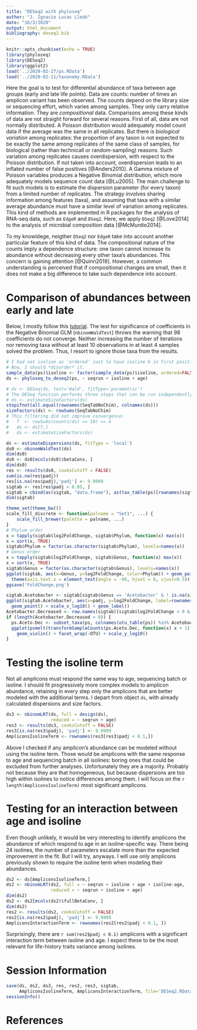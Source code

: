 ```yaml
---
title: "DESeq2 with phyloseq"
author: "J. Ignacio Lucas Lledó"
date: "16/3/2020"
output: html_document
bibliography: deseq2.bib
---
```


```r
knitr::opts_chunk$set(echo = TRUE)
library(phyloseq)
library(DESeq2)
library(ggplot2)
load('../2020-02-27/ps.RData')
load('../2020-02-11/taxonomy.RData')
```

Here the goal is to test for differential abundance of taxa between age groups
(early and late life points). Data are counts: number of times an amplicon variant
has been observed. The counts depend on the library size or sequencing effort, which
varies among samples. They only carry relative information. They are *compositional*
data. Comparisons among these kinds of data are not straight forward for several
reasons. First of all, data are not normally distributed. A Poisson distribution
would adequately model count data if the average was the same in all replicates.
But there is *biological variation* among replicates: the proportion of any taxon
is not expected to be exactly the same among replicates of the same class of
samples, for biological (rather than technicall or random-sampling) reasons. Such
variation among replicates causes overdispersion, with respect to the Poisson
distribution. If not taken into account, overdispersion leads to an inflated number
of false positives [@Anders2010]. A Gamma mixture of Poisson variables produces
a Negative Binomial distribution, which more adequately models sequence count data
[@Lu2005]. The main challenge to fit such models is to estimate the dispersion
parameter (for every taxon) from a limited number of replicates. The strategy
involves sharing information among features (taxa), and assuming that taxa with
a similar average abundance must have a similar level of variation among replicates.
This kind of methods are implemented in R packages for the analysis of RNA-seq
data, such as `EdgeR` and `DSeq2`. Here, we apply `DSeq2` [@Love2014] to the analysis
of microbial composition data [@McMurdie2014].

To my knowldege, neigther `DSeq2` nor `EdgeR` take into account another particular
feature of this kind of data. The compositional nature of the counts imply a
dependence structure: one taxon cannot increase its abundance without decreasing
every other taxa's abundances. This concern is gaining attention [@Quinn2019].
However, a common understanding is perceived that if compositional changes are
small, then it does not make a big difference to take such dependence into account.

# Comparison of abundances between early and late

Below, I mostly follow this [tutorial](https://joey711.github.io/phyloseq-extensions/DESeq2.html).
The test for significance of coefficients in the Negative Binomial GLM (`nbinomWaldTest`)
throws the warning that 98 coefficients do not converge. Neither increasing the number of
iterations nor removing taxa without at least 10 observations in at least 4 samples solved
the problem. Thus, I resort to ignore those taxa from the results.

```r
# I had set isoline as 'ordered' just to have isoline 6 in first position in plots.
# Now, I should *disorder* it.
sample_data(ps)$isoline <- factor(sample_data(ps)$isoline, ordered=FALSE)
ds <- phyloseq_to_deseq2(ps, ~ seqrun + isoline + age)

# ds <- DESeq(ds, test='Wald', fitType='parametric')
# The DESeq function performs three steps that can be run independently:
# ds <- estimateSizeFactors(ds)
stopifnot(all.equal(rownames(SeqTabNoChim), colnames(ds)))
sizeFactors(ds) <- rowSums(SeqTabNoChim)
# This filtering did not improve convergence:
#   f  <- rowSums(counts(ds) >= 10) >= 4
#   ds <- ds[f,]
#   ds <- estimateSizeFactors(ds)

ds <- estimateDispersions(ds, fitType = 'local')
ds0 <- nbinomWaldTest(ds)
dim(ds0)
ds0 <- ds0[mcols(ds0)$betaConv, ]
dim(ds0)
res <- results(ds0, cooksCutoff = FALSE)
sum(is.na(res$padj))
res[is.na(res$padj),'padj'] <- 9.9999
sigtab <- res[res$padj < 0.05, ]
sigtab = cbind(as(sigtab, "data.frame"), as(tax_table(ps)[rownames(sigtab), ], "matrix"))
dim(sigtab)
```

```r
theme_set(theme_bw())
scale_fill_discrete <- function(palname = "Set1", ...) {
    scale_fill_brewer(palette = palname, ...)
}
# Phylum order
x = tapply(sigtab$log2FoldChange, sigtab$Phylum, function(x) max(x))
x = sort(x, TRUE)
sigtab$Phylum = factor(as.character(sigtab$Phylum), levels=names(x))
# Genus order
x = tapply(sigtab$log2FoldChange, sigtab$Genus, function(x) max(x))
x = sort(x, TRUE)
sigtab$Genus = factor(as.character(sigtab$Genus), levels=names(x))
ggplot(sigtab, aes(x=Genus, y=log2FoldChange, color=Phylum)) + geom_point(size=6) + 
  theme(axis.text.x = element_text(angle = -90, hjust = 0, vjust=0.5))
ggsave('FoldChange.png')
```

```r
sigtab.Acetobacter <- sigtab[sigtab$Genus == 'Acetobacter' & ! is.na(sigtab$Genus), ]
ggplot(sigtab.Acetobacter, aes(x=padj, y=log2FoldChange, label=rownames(sigtab.Acetobacter))) +
  geom_point() + scale_x_log10() + geom_label()
Acetobacter.Decreased <- row.names(sigtab)[sigtab$log2FoldChange < 0 & sigtab$Genus == 'Acetobacter' & ! is.na(sigtab$Genus)]
if (length(Acetobacter.Decreased > 0)) {
  ps.Aceto.Dec <- subset_taxa(ps, colnames(otu_table(ps)) %in% Acetobacter.Decreased)
  ggplot(psmelt(transformSampleCounts(ps.Aceto.Dec, function(x) x + 1)), aes(x=age, y=Abundance)) +
    geom_violin() + facet_wrap(~OTU) + scale_y_log10()
}
```

# Testing the isoline term

Not all amplicons must respond the same way to age, sequencing batch or isoline.
I should fit progressively more complex models to amplicon abundance, retaining
in every step only the amplicons that are better modeled with the additional terms.
I depart from object `ds`, with already calculated dispersions and size factors.

```r
ds3 <- nbinomLRT(ds, full = design(ds),
                 reduced = ~ seqrun + age)
res3 <- results(ds3, cooksCutoff = FALSE)
res3[is.na(res3$padj), 'padj'] <- 9.9999
AmpliconsIsolineTerm <- rownames(res3[res3$padj < 0.1,])
```

Above I checked if any amplicon's abundance can be modeled without using the isoline
term. Those would be amplicons with the same response to age and sequencing batch in
all isolines: boring ones that could be excluded from further analyses. Unfortunately
they are a majority. Probably not because they are that homogeneous, but because
dispersions are too high within isolines to notice differences among them. I will
focus on the `r length(AmpliconsIsolineTerm)` most significant amplicons.

# Testing for an interaction between age and isoline

Even though unlikely, it would be very interesting to identify amplicons the abundance
of which respond to age in an isoline-specific way. There being 24 isolines, the number
of parameters escalate more than the expected improvement in the fit. But I will try,
anyways. I will use only amplicons previously shown to require the isoline term when
modeling their abundances.

```r
ds2 <- ds[AmpliconsIsolineTerm,]
ds2 <- nbinomLRT(ds2, full = ~ seqrun + isoline + age + isoline:age,
                 reduced = ~ seqrun + isoline + age)
dim(ds2)
ds2 <- ds2[mcols(ds2)$fullBetaConv, ]
dim(ds2)
res2 <- results(ds2, cooksCutoff = FALSE)
res2[is.na(res2$padj), 'padj'] <- 9.9999
AmpliconsInteractionTerm <- rownames(res2[res2$padj < 0.1, ])
```

Surprisingly, there are `r sum(res2$padj < 0.1)` amplicons with a significant
interaction term between isoline and age. I expect these to be the most relevant
for life-history traits variance among isolines.

# Session Information

```r
save(ds, ds2, ds3, res, res2, res3, sigtab,
     AmpliconsIsolineTerm, AmpliconsInteractionTerm, file='DESeq2.RData')
sessionInfo()
```

# References

